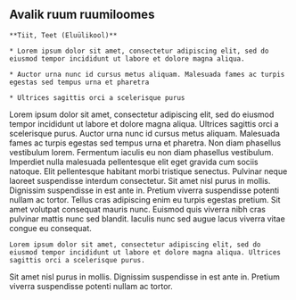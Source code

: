 ## Avalik ruum ruumiloomes {#chapter41 .chapter_section .chapter4_section}

```block
**Tiit, Teet (Eluülikool)**
```

```block
* Lorem ipsum dolor sit amet, consectetur adipiscing elit, sed do eiusmod tempor incididunt ut labore et dolore magna aliqua.

* Auctor urna nunc id cursus metus aliquam. Malesuada fames ac turpis egestas sed tempus urna et pharetra

* Ultrices sagittis orci a scelerisque purus
```
Lorem ipsum dolor sit amet, consectetur adipiscing elit, sed do eiusmod tempor incididunt ut labore et dolore magna aliqua. Ultrices sagittis orci a scelerisque purus. Auctor urna nunc id cursus metus aliquam. Malesuada fames ac turpis egestas sed tempus urna et pharetra. Non diam phasellus vestibulum lorem. Fermentum iaculis eu non diam phasellus vestibulum. Imperdiet nulla malesuada pellentesque elit eget gravida cum sociis natoque. Elit pellentesque habitant morbi tristique senectus. Pulvinar neque laoreet suspendisse interdum consectetur. Sit amet nisl purus in mollis. Dignissim suspendisse in est ante in. Pretium viverra suspendisse potenti nullam ac tortor. Tellus cras adipiscing enim eu turpis egestas pretium. Sit amet volutpat consequat mauris nunc. Euismod quis viverra nibh cras pulvinar mattis nunc sed blandit. Iaculis nunc sed augue lacus viverra vitae congue eu consequat.

```block
Lorem ipsum dolor sit amet, consectetur adipiscing elit, sed do eiusmod tempor incididunt ut labore et dolore magna aliqua. Ultrices sagittis orci a scelerisque purus.
```

 Sit amet nisl purus in mollis. Dignissim suspendisse in est ante in. Pretium viverra suspendisse potenti nullam ac tortor.